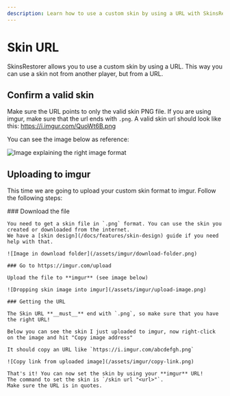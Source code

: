 ```yaml
---
description: Learn how to use a custom skin by using a URL with SkinsRestorer.
---
```



# Skin URL

SkinsRestorer allows you to use a custom skin by using a URL.
This way you can use a skin not from another player, but from a URL.

## Confirm a valid skin

Make sure the URL points to only the valid skin PNG file.
If you are using imgur, make sure that the url ends with `.png`.
A valid skin url should look like this: https://i.imgur.com/QuoWt6B.png

You can see the image below as reference:

![Image explaining the right image format](/assets/imgur/valid-format.png)

## Uploading to imgur

This time we are going to upload your custom skin format to imgur. Follow the following steps:

<Steps>
    ### Download the file

    You need to get a skin file in `.png` format. You can use the skin you created or downloaded from the internet.
    We have a [skin design](/docs/features/skin-design) guide if you need help with that.

    ![Image in download folder](/assets/imgur/download-folder.png)

    ### Go to https://imgur.com/upload

    Upload the file to **imgur** (see image below)

    ![Dropping skin image into imgur](/assets/imgur/upload-image.png)

    ### Getting the URL

    The Skin URL **__must__** end with `.png`, so make sure that you have the right URL!

    Below you can see the skin I just uploaded to imgur, now right-click on the image and hit "Copy image address"

    It should copy an URL like `https://i.imgur.com/abcdefgh.png`

    ![Copy link from uploaded image](/assets/imgur/copy-link.png)

    That's it! You can now set the skin by using your **imgur** URL!
    The command to set the skin is `/skin url "<url>"`.
    Make sure the URL is in quotes.
</Steps>
